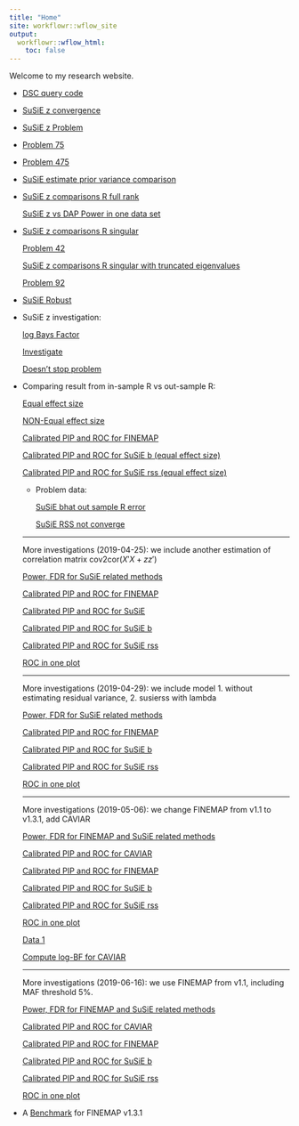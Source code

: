 ```yaml
---
title: "Home"
site: workflowr::wflow_site
output:
  workflowr::wflow_html:
    toc: false
---
```


Welcome to my research website.

* [DSC query code](dscquery.html)

* [SuSiE z convergence](SusieZConverge.html)

* [SuSiE z Problem](SusieZProblem.html)

* [Problem 75](Problem75.html)

* [Problem 475](Problem475.html)

* [SuSiE estimate prior variance comparison](SusieZPriorVarCompare.html)

* [SuSiE z comparisons R full rank](SusieZPerformance.html)

  [SuSiE z vs DAP Power in one data set](SuSiEDAP_Power_data31_35.html)
  
* [SuSiE z comparisons R singular](SusieZPerformanceRE8.html)
    
    [Problem 42](SuSiEzRProblem42.html)

    [SuSiE z comparisons R singular with truncated eigenvalues](SusieZPerformanceRE3.html)
    
    [Problem 92](SuSiEzRProblem92.html)
    
* [SuSiE Robust](SuSiERobust.html)

* SuSiE z investigation:
    
    [log Bays Factor](logBF.html)
    
    [Investigate](Investigate.html)
    
    [Doesn't stop problem](DontStopProblem.html)

* Comparing result from in-sample R vs out-sample R:

    [Equal effect size](r_compare_susie_equal.html)
    
    [NON-Equal effect size](r_compare_susie_notequal.html)
    
    [Calibrated PIP and ROC for FINEMAP](r_compare_finemap.html)
    
    [Calibrated PIP and ROC for SuSiE b (equal effect size)](r_compare_susieb_ROC.html)
    
    [Calibrated PIP and ROC for SuSiE rss (equal effect size)](r_compare_susierss_ROC.html)
    
    + Problem data: 
        
        [SuSiE bhat out sample R error](r_compare_susieb_problem.html)
      
        [SuSiE RSS not converge](SuSiErssNotConverge.html)
        
    ----------------------------
    
    More investigations (2019-04-25): we include another estimation of correlation matrix cov2cor($X'X + zz'$)
    
    [Power, FDR for SuSiE related methods](r_compare_add_z_susie.html)
    
    [Calibrated PIP and ROC for FINEMAP](r_compare_add_z_finemap.html)
    
    [Calibrated PIP and ROC for SuSiE](r_compare_susie_ROC.html)
    
    [Calibrated PIP and ROC for SuSiE b](r_compare_add_z_susieb_ROC.html)
    
    [Calibrated PIP and ROC for SuSiE rss](r_compare_add_z_susierss_ROC.html)
    
    [ROC in one plot](r_compare_add_z_ROC.html)
    
    ----------------------------
    
    More investigations (2019-04-29): we include model 1. without estimating residual variance, 2. susierss with lambda
    
    [Power, FDR for SuSiE related methods](r_compare_add_z_lambda_susie.html)
    
    [Calibrated PIP and ROC for FINEMAP](r_compare_add_z_lambda_finemap.html)
    
    [Calibrated PIP and ROC for SuSiE b](r_compare_add_z_lambda_susieb_ROC.html)
    
    [Calibrated PIP and ROC for SuSiE rss](r_compare_add_z_lambda_susierss_ROC.html)
    
    [ROC in one plot](r_compare_add_z_lambda_ROC.html)
    
    ----------------------------
    
    More investigations (2019-05-06): we change FINEMAP from v1.1 to v1.3.1, add CAVIAR
    
    [Power, FDR for FINEMAP and SuSiE related methods](r_compare_add_z_lambda_caviar_susie_finemap.html)
    
    [Calibrated PIP and ROC for CAVIAR](r_compare_add_z_lambda_caviar_CAVIAR.html)
    
    [Calibrated PIP and ROC for FINEMAP](r_compare_add_z_lambda_caviar_FINEMAP_ROC.html)
    
    [Calibrated PIP and ROC for SuSiE b](r_compare_add_z_lambda_caviar_susieb_ROC.html)
    
    [Calibrated PIP and ROC for SuSiE rss](r_compare_add_z_lambda_caviar_susierss_ROC.html)
    
    [ROC in one plot](r_compare_add_z_lambda_caviar_ROC.html)

    [Data 1](r_compare_add_z_lambda_caviar_Eg1.html)
    
    [Compute log-BF for CAVIAR](bf_test_caviar.html)

    ----------------------------
    
    More investigations (2019-06-16): we use FINEMAP from v1.1, including MAF threshold 5%.
    
    [Power, FDR for FINEMAP and SuSiE related methods](r_compare_add_z_lambda_caviar_maf_susie.html)
    
    [Calibrated PIP and ROC for CAVIAR](r_compare_add_z_lambda_caviar_maf_CAVIAR_ROC.html)
    
    [Calibrated PIP and ROC for FINEMAP](r_compare_add_z_lambda_caviar_maf_FINEMAP_ROC.html)
    
    [Calibrated PIP and ROC for SuSiE b](r_compare_add_z_lambda_caviar_maf_susieb_ROC.html)
    
    [Calibrated PIP and ROC for SuSiE rss](r_compare_add_z_lambda_caviar_maf_susierss_ROC.html)
    
    [ROC in one plot](r_compare_add_z_lambda_caviar_maf_ROC.html)
    
* A [Benchmark](FINEMAP_benchmark.html) for FINEMAP v1.3.1

